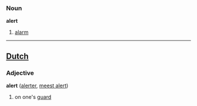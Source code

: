 ===Noun===

'''alert'''

#[[alarm]]

----
==[[Dutch]]==
===Adjective===

'''alert''' ([[alerter]], [[meest alert]])

#on one's [[guard]]